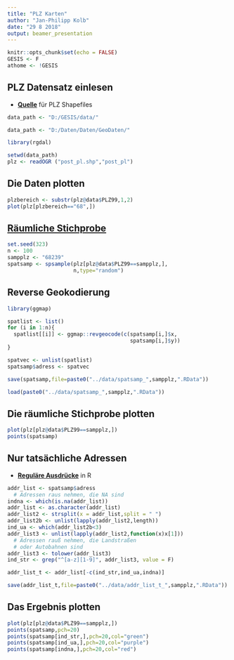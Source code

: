 ```yaml
---
title: "PLZ Karten"
author: "Jan-Philipp Kolb"
date: "29 8 2018"
output: beamer_presentation
---
```


```r
knitr::opts_chunk$set(echo = FALSE)
GESIS <- F
athome <- !GESIS
```


## PLZ Datensatz einlesen

- [**Quelle**](http://arnulf.us/PLZ) für PLZ Shapefiles

```r
data_path <- "D:/GESIS/data/"
```

```r
data_path <- "D:/Daten/Daten/GeoDaten/"
```


```r
library(rgdal)
```


```r
setwd(data_path)
plz <- readOGR ("post_pl.shp","post_pl")
```

## Die Daten plotten

```r
plzbereich <- substr(plz@data$PLZ99,1,2)
plot(plz[plzbereich=="68",])
```


## [Räumliche Stichprobe](https://www.rdocumentation.org/packages/sp/versions/1.3-1/topics/spsample)

```r
set.seed(323)
n <- 100
sampplz <- "68239"
spatsamp <- spsample(plz[plz@data$PLZ99==sampplz,], 
                     n,type="random")
```


## Reverse Geokodierung

```r
library(ggmap)
```


```r
spatlist <- list()
for (i in 1:n){
  spatlist[[i]] <- ggmap::revgeocode(c(spatsamp[i,]$x,
                                       spatsamp[i,]$y))  
}

spatvec <- unlist(spatlist)
spatsamp$adress <- spatvec
```

```r
save(spatsamp,file=paste0("../data/spatsamp_",sampplz,".RData"))
```

```r
load(paste0("../data/spatsamp_",sampplz,".RData"))
```

## Die räumliche Stichprobe plotten

```r
plot(plz[plz@data$PLZ99==sampplz,])
points(spatsamp)
```


## Nur tatsächliche Adressen

- [**Reguläre Ausdrücke**](http://stat545.com/block022_regular-expression.html) in R

```r
addr_list <- spatsamp$adress
  # Adressen raus nehmen, die NA sind
indna <- which(is.na(addr_list))
addr_list <- as.character(addr_list)
addr_list2 <- strsplit(x = addr_list,split = " ")
addr_list2b <- unlist(lapply(addr_list2,length))
ind_ua <- which(addr_list2b<3)
addr_list3 <- unlist(lapply(addr_list2,function(x)x[1]))
  # Adressen rauß nehmen, die Landstraßen 
  # oder Autobahnen sind
addr_list3 <- tolower(addr_list3)
ind_str <- grep("^[a-z][1-9]", addr_list3, value = F)

addr_list_t <- addr_list[-c(ind_str,ind_ua,indna)]
```

```r
save(addr_list_t,file=paste0("../data/addr_list_t_",sampplz,".RData"))
```

## Das Ergebnis plotten

```r
plot(plz[plz@data$PLZ99==sampplz,])
points(spatsamp,pch=20)
points(spatsamp[ind_str,],pch=20,col="green")
points(spatsamp[ind_ua,],pch=20,col="purple")
points(spatsamp[indna,],pch=20,col="red")
```

